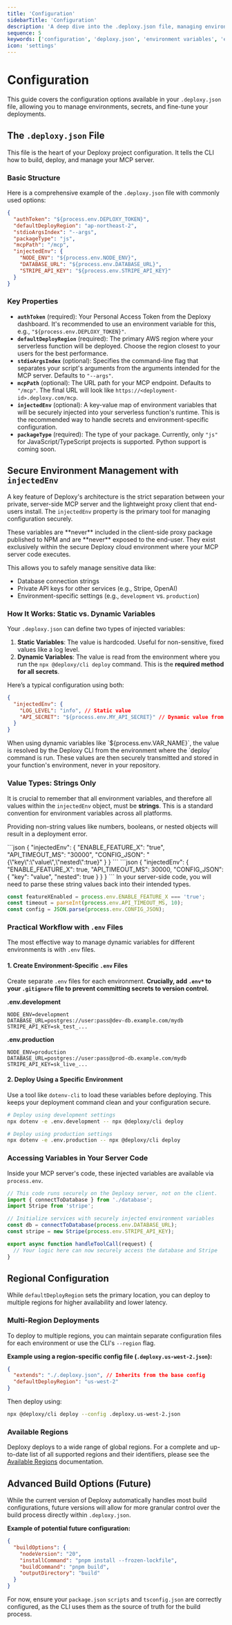 ```yaml
---
title: 'Configuration'
sidebarTitle: 'Configuration'
description: 'A deep dive into the .deploxy.json file, managing environment variables, regional settings, and other advanced deployment configurations.'
sequence: 5
keywords: ['configuration', 'deploxy.json', 'environment variables', 'env', 'secrets', 'regions', 'advanced', 'environments', 'staging', 'production', 'development', 'dev', 'prod', 'injectedEnv', 'ci/cd']
icon: 'settings'
---
```


# Configuration

This guide covers the configuration options available in your `.deploxy.json` file, allowing you to manage environments, secrets, and fine-tune your deployments.

## The `.deploxy.json` File

This file is the heart of your Deploxy project configuration. It tells the CLI how to build, deploy, and manage your MCP server.

### Basic Structure

Here is a comprehensive example of the `.deploxy.json` file with commonly used options:

```json
{
  "authToken": "${process.env.DEPLOXY_TOKEN}",
  "defaultDeployRegion": "ap-northeast-2",
  "stdioArgsIndex": "--args",
  "packageType": "js",
  "mcpPath": "/mcp",
  "injectedEnv": {
    "NODE_ENV": "${process.env.NODE_ENV}",
    "DATABASE_URL": "${process.env.DATABASE_URL}",
    "STRIPE_API_KEY": "${process.env.STRIPE_API_KEY}"
  }
}
```

### Key Properties

-   **`authToken`** (required): Your Personal Access Token from the Deploxy dashboard. It's recommended to use an environment variable for this, e.g., `"${process.env.DEPLOXY_TOKEN}"`.
-   **`defaultDeployRegion`** (required): The primary AWS region where your serverless function will be deployed. Choose the region closest to your users for the best performance.
-   **`stdioArgsIndex`** (optional): Specifies the command-line flag that separates your script's arguments from the arguments intended for the MCP server. Defaults to `"--args"`.
-   **`mcpPath`** (optional): The URL path for your MCP endpoint. Defaults to `"/mcp"`. The final URL will look like `https://<deployment-id>.deploxy.com/mcp`.
-   **`injectedEnv`** (optional): A key-value map of environment variables that will be securely injected into your serverless function's runtime. This is the recommended way to handle secrets and environment-specific configuration.
-   **`packageType`** (required): The type of your package. Currently, only `"js"` for JavaScript/TypeScript projects is supported. Python support is coming soon.

## Secure Environment Management with `injectedEnv`

A key feature of Deploxy's architecture is the strict separation between your private, server-side MCP server and the lightweight proxy client that end-users install. The `injectedEnv` property is the primary tool for managing configuration securely.

<Callout type="warning" title="Server-Side Only">
These variables are **never** included in the client-side proxy package published to NPM and are **never** exposed to the end-user. They exist exclusively within the secure Deploxy cloud environment where your MCP server code executes.
</Callout>

This allows you to safely manage sensitive data like:
- Database connection strings
- Private API keys for other services (e.g., Stripe, OpenAI)
- Environment-specific settings (e.g., `development` vs. `production`)

### How It Works: Static vs. Dynamic Variables

Your `.deploxy.json` can define two types of injected variables:

1.  **Static Variables**: The value is hardcoded. Useful for non-sensitive, fixed values like a log level.
2.  **Dynamic Variables**: The value is read from the environment where you run the `npx @deploxy/cli deploy` command. This is the **required method for all secrets**.

Here’s a typical configuration using both:

```json .deploxy.json
{
  "injectedEnv": {
    "LOG_LEVEL": "info", // Static value
    "API_SECRET": "${process.env.MY_API_SECRET}" // Dynamic value from your local/CI environment
  }
}
```

<Callout type="warning" title="Security Note">
When using dynamic variables like `${process.env.VAR_NAME}`, the value is resolved by the Deploxy CLI from the environment where the `deploy` command is run. These values are then securely transmitted and stored in your function's environment, never in your repository.
</Callout>

### Value Types: Strings Only

It is crucial to remember that all environment variables, and therefore all values within the `injectedEnv` object, must be **strings**. This is a standard convention for environment variables across all platforms.

Providing non-string values like numbers, booleans, or nested objects will result in a deployment error.

<CodeBlock title=".deploxy.json - Correct ✅" language="json">
```json
{
  "injectedEnv": {
    "ENABLE_FEATURE_X": "true",
    "API_TIMEOUT_MS": "30000",
    "CONFIG_JSON": "{\"key\":\"value\",\"nested\":true}"
  }
}
```
</CodeBlock>

<CodeBlock title=".deploxy.json - Incorrect ❌" language="json">
```json
{
  "injectedEnv": {
    "ENABLE_FEATURE_X": true,
    "API_TIMEOUT_MS": 30000,
    "CONFIG_JSON": {
      "key": "value",
      "nested": true
    }
  }
}
```
</CodeBlock>

<Callout type="info" title="Handling Data Types in Your Code">
In your server-side code, you will need to parse these string values back into their intended types.

```typescript
const featureXEnabled = process.env.ENABLE_FEATURE_X === 'true';
const timeout = parseInt(process.env.API_TIMEOUT_MS, 10);
const config = JSON.parse(process.env.CONFIG_JSON);
```
</Callout>

### Practical Workflow with `.env` Files

The most effective way to manage dynamic variables for different environments is with `.env` files.

#### 1. Create Environment-Specific `.env` Files

Create separate `.env` files for each environment. **Crucially, add `.env*` to your `.gitignore` file to prevent committing secrets to version control.**

**.env.development**
```
NODE_ENV=development
DATABASE_URL=postgres://user:pass@dev-db.example.com/mydb
STRIPE_API_KEY=sk_test_...
```

**.env.production**
```
NODE_ENV=production
DATABASE_URL=postgres://user:pass@prod-db.example.com/mydb
STRIPE_API_KEY=sk_live_...
```

#### 2. Deploy Using a Specific Environment

Use a tool like `dotenv-cli` to load these variables before deploying. This keeps your deployment command clean and your configuration secure.

```bash
# Deploy using development settings
npx dotenv -e .env.development -- npx @deploxy/cli deploy

# Deploy using production settings
npx dotenv -e .env.production -- npx @deploxy/cli deploy
```

### Accessing Variables in Your Server Code

Inside your MCP server's code, these injected variables are available via `process.env`.

```typescript
// This code runs securely on the Deploxy server, not on the client.
import { connectToDatabase } from './database';
import Stripe from 'stripe';

// Initialize services with securely injected environment variables
const db = connectToDatabase(process.env.DATABASE_URL);
const stripe = new Stripe(process.env.STRIPE_API_KEY);

export async function handleToolCall(request) {
  // Your logic here can now securely access the database and Stripe
}
```

## Regional Configuration

While `defaultDeployRegion` sets the primary location, you can deploy to multiple regions for higher availability and lower latency.

### Multi-Region Deployments

To deploy to multiple regions, you can maintain separate configuration files for each environment or use the CLI's `--region` flag.

**Example using a region-specific config file (`.deploxy.us-west-2.json`):**
```json
{
  "extends": "./.deploxy.json", // Inherits from the base config
  "defaultDeployRegion": "us-west-2"
}
```

Then deploy using:
```bash
npx @deploxy/cli deploy --config .deploxy.us-west-2.json
```

### Available Regions

Deploxy deploys to a wide range of global regions. For a complete and up-to-date list of all supported regions and their identifiers, please see the [Available Regions](/resources/regions) documentation.

## Advanced Build Options (Future)

While the current version of Deploxy automatically handles most build configurations, future versions will allow for more granular control over the build process directly within `.deploxy.json`.

**Example of potential future configuration:**
```json
{
  "buildOptions": {
    "nodeVersion": "20",
    "installCommand": "pnpm install --frozen-lockfile",
    "buildCommand": "pnpm build",
    "outputDirectory": "build"
  }
}
```

For now, ensure your `package.json` `scripts` and `tsconfig.json` are correctly configured, as the CLI uses them as the source of truth for the build process.